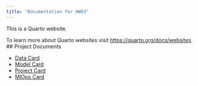 ```yaml
---
title: "Documentation for HW03"
---
```


This is a Quarto website.

To learn more about Quarto websites visit <https://quarto.org/docs/websites>.
## Project Documents

- [Data Card](Minor_Project/Data_Card.qmd)
- [Model Card](Minor_Project/Model_Card.qmd)
- [Project Card](Minor_Project/Project_Card.qmd)
- [MlOps Card](Minor_Project/MLOps_Card.qmd)
